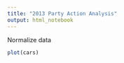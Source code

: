 ```yaml
---
title: "2013 Party Action Analysis"
output: html_notebook
---
```

Normalize data
```r
plot(cars)
```

